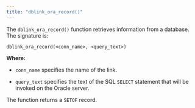 ```yaml
---
title: "dblink_ora_record()"
---
```


<div id="dblink_ora_record" class="registered_link"></div>

The `dblink_ora_record()` function retrieves information from a database. The signature is:

```text
dblink_ora_record(<conn_name>, <query_text>)
```

**Where:**

-   `conn_name` specifies the name of the link.

-   `query_text` specifies the text of the SQL `SELECT` statement that will be invoked on the Oracle server.

The function returns a `SETOF` record.
